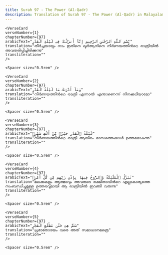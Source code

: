 ```yaml
---
title: Surah 97 - The Power (Al-Qadr)  
description: Translation of Surah 97 - The Power (Al-Qadr) in Malayalam
---
```







    <VerseCard 
    verseNumber={1}
    chapterNumber={97}
    arabicText="بِّسْمِ ٱللَّهِ ٱلرَّحْمَٰنِ ٱلرَّحِيمِ إِنَّآ أَنزَلْنَٰهُ فِى لَيْلَةِ ٱلْقَدْرِ"
    translation="തീര്‍ച്ചയായും നാം ഇതിനെ ഖുര്‍ആനിനെ നിര്‍ണയത്തിന്‍റെ രാത്രിയില്‍ അവതരിപ്പിച്ചിരിക്കുന്നു"
    transliteration=""
    />

    <Spacer size="0.5rem" />
                
    <VerseCard 
    verseNumber={2}
    chapterNumber={97}
    arabicText="وَمَآ أَدْرَىٰكَ مَا لَيْلَةُ ٱلْقَدْرِ"
    translation="നിര്‍ണയത്തിന്‍റെ രാത്രി എന്നാല്‍ എന്താണെന്ന്‌ നിനക്കറിയാമോ"
    transliteration=""
    />

    <Spacer size="0.5rem" />
                
    <VerseCard 
    verseNumber={3}
    chapterNumber={97}
    arabicText="لَيْلَةُ ٱلْقَدْرِ خَيْرٌۭ مِّنْ أَلْفِ شَهْرٍۢ"
    translation="നിര്‍ണയത്തിന്‍റെ രാത്രി ആയിരം മാസത്തെക്കാള്‍ ഉത്തമമാകുന്നു"
    transliteration=""
    />

    <Spacer size="0.5rem" />
                
    <VerseCard 
    verseNumber={4}
    chapterNumber={97}
    arabicText="تَنَزَّلُ ٱلْمَلَٰٓئِكَةُ وَٱلرُّوحُ فِيهَا بِإِذْنِ رَبِّهِم مِّن كُلِّ أَمْرٍۢ"
    translation="മലക്കുകളും ആത്മാവും അവരുടെ രക്ഷിതാവിന്‍റെ എല്ലാകാര്യത്തെ സംബന്ധിച്ചുമുള്ള ഉത്തരവുമായി ആ രാത്രിയില്‍ ഇറങ്ങി വരുന്നു"
    transliteration=""
    />

    <Spacer size="0.5rem" />
                
    <VerseCard 
    verseNumber={5}
    chapterNumber={97}
    arabicText="سَلَٰمٌ هِىَ حَتَّىٰ مَطْلَعِ ٱلْفَجْرِ"
    translation="പ്രഭാതോദയം വരെ അത്‌ സമാധാനമത്രെ"
    transliteration=""
    />

    <Spacer size="0.5rem" />
                